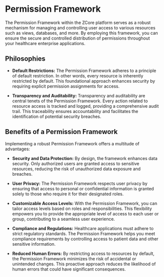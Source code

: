 # Permission Framework

The Permission Framework within the ZCore platform serves as a robust mechanism for managing and controlling user access to various resources such as views, databases, and more. By employing this framework, you can ensure the secure and controlled distribution of permissions throughout your healthcare enterprise applications.

## Philosophies

- **Default Restrictions:**
   The Permission Framework adheres to a principle of default restriction. In other words, every resource is inherently restricted by default. This foundational approach enhances security by requiring explicit permission assignments for access.

- **Transparency and Auditability:**
   Transparency and auditability are central tenets of the Permission Framework. Every action related to resource access is tracked and logged, providing a comprehensive audit trail. This traceability ensures accountability and facilitates the identification of potential security breaches.

## Benefits of a Permission Framework

Implementing a robust Permission Framework offers a multitude of advantages:

- **Security and Data Protection:**
   By design, the framework enhances data security. Only authorized users are granted access to sensitive resources, reducing the risk of unauthorized data exposure and breaches.

- **User Privacy:**
   The Permission Framework respects user privacy by ensuring that access to personal or confidential information is granted solely to those who require it for their designated roles.

- **Customizable Access Levels:**
   With the Permission Framework, you can tailor access levels based on roles and responsibilities. This flexibility empowers you to provide the appropriate level of access to each user or group, contributing to a seamless user experience.

- **Compliance and Regulations:**
   Healthcare applications must adhere to strict regulatory standards. The Permission Framework helps you meet compliance requirements by controlling access to patient data and other sensitive information.

- **Reduced Human Errors:**
   By restricting access to resources by default, the Permission Framework minimizes the risk of accidental or unintended changes. This proactive approach reduces the likelihood of human errors that could have significant consequences.